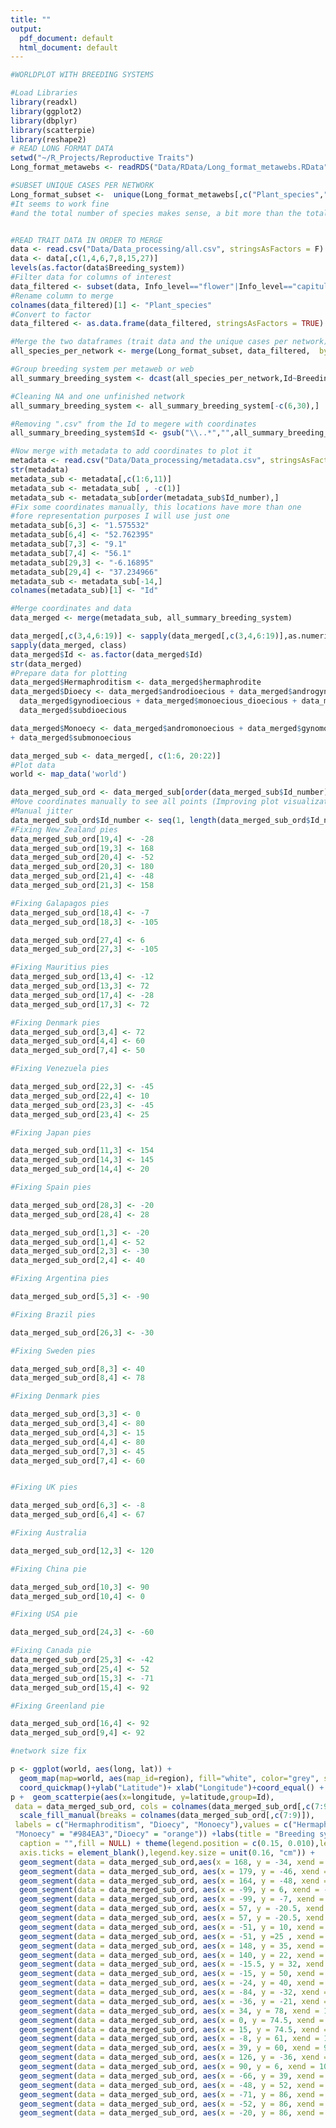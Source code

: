 ```yaml
---
title: ""
output:
  pdf_document: default
  html_document: default
---
```

```r
#WORLDPLOT WITH BREEDING SYSTEMS

#Load Libraries
library(readxl)
library(ggplot2)
library(dbplyr)
library(scatterpie)
library(reshape2)
# READ LONG FORMAT DATA
setwd("~/R_Projects/Reproductive Traits")
Long_format_metawebs <- readRDS("Data/RData/Long_format_metawebs.RData")

#SUBSET UNIQUE CASES PER NETWORK
Long_format_subset <-  unique(Long_format_metawebs[,c("Plant_species","Id")])
#It seems to work fine
#and the total number of species makes sense, a bit more than the total unique cases for all the networks


#READ TRAIT DATA IN ORDER TO MERGE
data <- read.csv("Data/Data_processing/all.csv", stringsAsFactors = F)
data <- data[,c(1,4,6,7,8,15,27)]
levels(as.factor(data$Breeding_system))
#Filter data for columns of interest
data_filtered <- subset(data, Info_level=="flower"|Info_level=="capitulum"|Info_level=="inflorescence"|Info_level=="NA")
#Rename column to merge
colnames(data_filtered)[1] <- "Plant_species"
#Convert to factor 
data_filtered <- as.data.frame(data_filtered, stringsAsFactors = TRUE)

#Merge the two dataframes (trait data and the unique cases per network)
all_species_per_network <- merge(Long_format_subset, data_filtered,  by=c("Plant_species","Id"), all = T )

#Group breeding system per metaweb or web
all_summary_breeding_system <- dcast(all_species_per_network,Id~Breeding_system,value.var = "Breeding_system")

#Cleaning NA and one unfinished network
all_summary_breeding_system <- all_summary_breeding_system[-c(6,30),]

#Removing ".csv" from the Id to megere with coordinates
all_summary_breeding_system$Id <- gsub("\\..*","",all_summary_breeding_system$Id)

#Now merge with metadata to add coordinates to plot it
metadata <- read.csv("Data/Data_processing/metadata.csv", stringsAsFactors = F)
str(metadata)
metadata_sub <- metadata[,c(1:6,11)]
metadata_sub <- metadata_sub[ , -c(1)]
metadata_sub <- metadata_sub[order(metadata_sub$Id_number),] 
#Fix some coordinates manually, this locations have more than one
#fore representation purposes I will use just one
metadata_sub[6,3] <- "1.575532"
metadata_sub[6,4] <- "52.762395"
metadata_sub[7,3] <- "9.1"
metadata_sub[7,4] <- "56.1"
metadata_sub[29,3] <- "-6.16895"
metadata_sub[29,4] <- "37.234966"
metadata_sub <- metadata_sub[-14,]
colnames(metadata_sub)[1] <- "Id"

#Merge coordinates and data 
data_merged <- merge(metadata_sub, all_summary_breeding_system)

data_merged[,c(3,4,6:19)] <- sapply(data_merged[,c(3,4,6:19)],as.numeric)
sapply(data_merged, class)
data_merged$Id <- as.factor(data_merged$Id)
str(data_merged)
#Prepare data for plotting
data_merged$Hermaphroditism <- data_merged$hermaphrodite
data_merged$Dioecy <- data_merged$androdioecious + data_merged$androgynodioecious + data_merged$dioecious+
  data_merged$gynodioecious + data_merged$monoecious_dioecious + data_merged$`polygamo-dioecious`+
  data_merged$subdioecious

data_merged$Monoecy <- data_merged$andromonoecious + data_merged$gynomonoecious + data_merged$monoecious
+ data_merged$submonoecious

data_merged_sub <- data_merged[, c(1:6, 20:22)]
#Plot data
world <- map_data('world')

data_merged_sub_ord <- data_merged_sub[order(data_merged_sub$Id_number),]
#Move coordinates manually to see all points (Improving plot visualization)
#Manual jitter
data_merged_sub_ord$Id_number <- seq(1, length(data_merged_sub_ord$Id_number))
#Fixing New Zealand pies
data_merged_sub_ord[19,4] <- -28
data_merged_sub_ord[19,3] <- 168
data_merged_sub_ord[20,4] <- -52
data_merged_sub_ord[20,3] <- 180
data_merged_sub_ord[21,4] <- -48
data_merged_sub_ord[21,3] <- 158

#Fixing Galapagos pies
data_merged_sub_ord[18,4] <- -7
data_merged_sub_ord[18,3] <- -105

data_merged_sub_ord[27,4] <- 6
data_merged_sub_ord[27,3] <- -105

#Fixing Mauritius pies
data_merged_sub_ord[13,4] <- -12
data_merged_sub_ord[13,3] <- 72
data_merged_sub_ord[17,4] <- -28
data_merged_sub_ord[17,3] <- 72

#Fixing Denmark pies
data_merged_sub_ord[3,4] <- 72
data_merged_sub_ord[4,4] <- 60
data_merged_sub_ord[7,4] <- 50

#Fixing Venezuela pies

data_merged_sub_ord[22,3] <- -45
data_merged_sub_ord[22,4] <- 10
data_merged_sub_ord[23,3] <- -45
data_merged_sub_ord[23,4] <- 25

#Fixing Japan pies

data_merged_sub_ord[11,3] <- 154
data_merged_sub_ord[14,3] <- 145
data_merged_sub_ord[14,4] <- 20

#Fixing Spain pies

data_merged_sub_ord[28,3] <- -20
data_merged_sub_ord[28,4] <- 28

data_merged_sub_ord[1,3] <- -20
data_merged_sub_ord[1,4] <- 52
data_merged_sub_ord[2,3] <- -30
data_merged_sub_ord[2,4] <- 40

#Fixing Argentina pies

data_merged_sub_ord[5,3] <- -90

#Fixing Brazil pies

data_merged_sub_ord[26,3] <- -30

#Fixing Sweden pies

data_merged_sub_ord[8,3] <- 40
data_merged_sub_ord[8,4] <- 78

#Fixing Denmark pies

data_merged_sub_ord[3,3] <- 0
data_merged_sub_ord[3,4] <- 80
data_merged_sub_ord[4,3] <- 15
data_merged_sub_ord[4,4] <- 80
data_merged_sub_ord[7,3] <- 45
data_merged_sub_ord[7,4] <- 60


#Fixing UK pies

data_merged_sub_ord[6,3] <- -8
data_merged_sub_ord[6,4] <- 67

#Fixing Australia

data_merged_sub_ord[12,3] <- 120

#Fixing China pie

data_merged_sub_ord[10,3] <- 90
data_merged_sub_ord[10,4] <- 0

#Fixing USA pie

data_merged_sub_ord[24,3] <- -60

#Fixing Canada pie
data_merged_sub_ord[25,3] <- -42
data_merged_sub_ord[25,4] <- 52
data_merged_sub_ord[15,3] <- -71
data_merged_sub_ord[15,4] <- 92

#Fixing Greenland pie

data_merged_sub_ord[16,4] <- 92
data_merged_sub_ord[9,4] <- 92

#network size fix

p <- ggplot(world, aes(long, lat)) +
  geom_map(map=world, aes(map_id=region), fill="white", color="grey", size=0.35) +
  coord_quickmap()+ylab("Latitude")+ xlab("Longitude")+coord_equal() + coord_sf( ylim = c(-60, 100), expand = FALSE)
p +  geom_scatterpie(aes(x=longitude, y=latitude,group=Id), 
 data = data_merged_sub_ord, cols = colnames(data_merged_sub_ord[,c(7:9)]),alpha=.8)+ 
  scale_fill_manual(breaks = colnames(data_merged_sub_ord[,c(7:9)]),
 labels = c("Hermaphroditism", "Dioecy", "Monoecy"),values = c("Hermaphroditism" = "#4DAF4A",
 "Monoecy" = "#984EA3","Dioecy" = "orange")) +labs(title = "Breeding system",subtitle = "",
  caption = "",fill = NULL) + theme(legend.position = c(0.15, 0.010),legend.justification = c(1, 0),legend.text=element_text(size=5),
  axis.ticks = element_blank(),legend.key.size = unit(0.16, "cm")) +
  geom_segment(data = data_merged_sub_ord,aes(x = 168, y = -34, xend = 172, yend = -43),color = "black", size = 0.3, alpha = 0.8) + #NZ
  geom_segment(data = data_merged_sub_ord, aes(x = 179, y = -46, xend = 172, yend = -43), color = "black",size = 0.3, alpha = 0.8) + #NZ
  geom_segment(data = data_merged_sub_ord, aes(x = 164, y = -48, xend = 172, yend = -43), color = "black",size = 0.3, alpha = 0.8) + #NZ
  geom_segment(data = data_merged_sub_ord, aes(x = -99, y = 6, xend = -90, yend = 0), color = "black", size = 0.3, alpha = 0.8) +  #GALAPAGOS
  geom_segment(data = data_merged_sub_ord, aes(x = -99, y = -7, xend = -90, yend = 0), color = "black", size = 0.3, alpha = 0.8) + #GALAPAGOS
  geom_segment(data = data_merged_sub_ord, aes(x = 57, y = -20.5, xend = 66, yend = -12), color = "black", size = 0.3, alpha = 0.8) + #MAURITIUS
  geom_segment(data = data_merged_sub_ord, aes(x = 57, y = -20.5, xend = 66, yend = -28), color = "black", size = 0.3, alpha = 0.8) + #MAURITIUS
  geom_segment(data = data_merged_sub_ord, aes(x = -51, y = 10, xend = -61, yend = 5.5), color = "black", size = 0.3, alpha = 0.8) + #VENEZUELA
  geom_segment(data = data_merged_sub_ord, aes(x = -51, y =25 , xend = -67, yend = 8.9), color = "black", size = 0.3, alpha = 0.8) + #VENEZUELA
  geom_segment(data = data_merged_sub_ord, aes(x = 148, y = 35, xend = 135.8, yend = 35), color = "black", size = 0.3, alpha = 0.8) + 
  geom_segment(data = data_merged_sub_ord, aes(x = 140, y = 22, xend = 129, yend = 28), color = "black", size = 0.3, alpha = 0.8) +
  geom_segment(data = data_merged_sub_ord, aes(x = -15.5, y = 32, xend = -6, yend = 37), color = "black", size = 0.3, alpha = 0.8) + 
  geom_segment(data = data_merged_sub_ord, aes(x = -15, y = 50, xend = 3, yend = 43), color = "black", size = 0.3, alpha = 0.8) +
  geom_segment(data = data_merged_sub_ord, aes(x = -24, y = 40, xend = -6, yend = 37), color = "black", size = 0.3, alpha = 0.8) +
  geom_segment(data = data_merged_sub_ord, aes(x = -84, y = -32, xend = -68, yend = -32), color = "black", size = 0.3, alpha = 0.8) + 
  geom_segment(data = data_merged_sub_ord, aes(x = -36, y = -21, xend = -58, yend = -21), color = "black", size = 0.3, alpha = 0.8) +
  geom_segment(data = data_merged_sub_ord, aes(x = 34, y = 78, xend = 18.5, yend = 68), color = "black", size = 0.3, alpha = 0.8) + 
  geom_segment(data = data_merged_sub_ord, aes(x = 0, y = 74.5, xend = 10, yend = 56), color = "black", size = 0.3, alpha = 0.8) +
  geom_segment(data = data_merged_sub_ord, aes(x = 15, y = 74.5, xend = 10, yend = 56), color = "black", size = 0.3, alpha = 0.8) +
  geom_segment(data = data_merged_sub_ord, aes(x = -8, y = 61, xend = 1.5, yend = 52), color = "black", size = 0.3, alpha = 0.8) +
  geom_segment(data = data_merged_sub_ord, aes(x = 39, y = 60, xend = 9, yend = 56), color = "black", size = 0.3, alpha = 0.8) +
  geom_segment(data = data_merged_sub_ord, aes(x = 126, y = -36, xend = 148, yend = -36), color = "black", size = 0.3, alpha = 0.8) + #AUS
  geom_segment(data = data_merged_sub_ord, aes(x = 90, y = 6, xend = 100, yend = 28), color = "black", size = 0.3, alpha = 0.8) + #CHINA
  geom_segment(data = data_merged_sub_ord, aes(x = -66, y = 39, xend = -89, yend = 39), color = "black", size = 0.3, alpha = 0.8) + #USA
  geom_segment(data = data_merged_sub_ord, aes(x = -48, y = 52, xend = -75, yend = 45), color = "black", size = 0.3, alpha = 0.8) + #CANADA
  geom_segment(data = data_merged_sub_ord, aes(x = -71, y = 86, xend = -71, yend = 81), color = "black", size = 0.3, alpha = 0.8) + #CANADA
  geom_segment(data = data_merged_sub_ord, aes(x = -52, y = 86, xend = -52, yend = 71), color = "black", size = 0.3, alpha = 0.8) + #GREENLAND
  geom_segment(data = data_merged_sub_ord, aes(x = -20, y = 86, xend = -20, yend = 74), color = "black", size = 0.3, alpha = 0.8)
```

